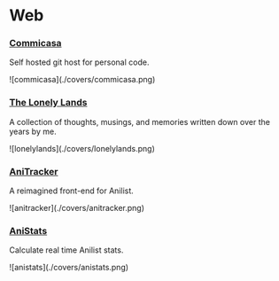 # Web


### [Commicasa](https://git.dinil.dev/)
<p>Self hosted git host for personal code.</p>
<div class="img-container">![commicasa](./covers/commicasa.png)</div>

### [The Lonely Lands](https://github.com/blekmus/next-thelonelylands)
<p>A collection of thoughts, musings, and memories written down over the years by me.</p>
<div class="img-container">![lonelylands](./covers/lonelylands.png)</div>

### [AniTracker](https://github.com/blekmus/anime-tracker-react)
<p>A reimagined front-end for Anilist.</p>
<div class="img-container">![anitracker](./covers/anitracker.png)</div>

### [AniStats](https://github.com/blekmus/next-anistats)
<p>Calculate real time Anilist stats.</p>
<div class="img-container">![anistats](./covers/anistats.png)</div>
